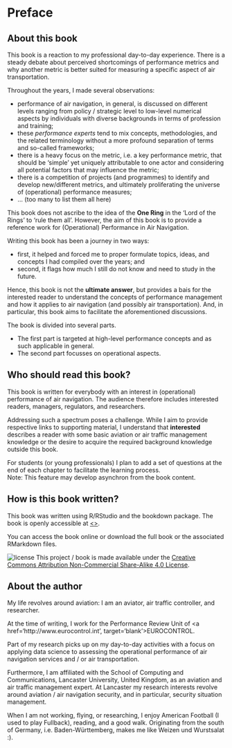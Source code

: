 # Preface {-}

## About this book {-}

This book is a reaction to my professional day-to-day experience. There is a steady debate about perceived shortcomings of performance metrics and why another metric is better suited for measuring a specific aspect of air transportation.

Throughout the years, I made several observations:

* performance of air navigation, in general, is discussed on different levels ranging from policy / strategic level to low-level numerical aspects by individuals with diverse backgrounds in terms of profession and training;
* these *performance experts* tend to mix concepts, methodologies, and the related terminology without a more profound separation of terms and so-called frameworks;
* there is a heavy focus on the metric, i.e. a key performance metric, that should be 'simple' yet uniquely attributable to one actor and considering all potential factors that may influence the metric; 
* there is a competition of projects (and programmes) to identify and develop new/different metrics, and ultimately proliferating the universe of (operational) performance measures; 
* ... (too many to list them all here)

This book does not ascribe to the idea of the **One Ring** in the 'Lord of the Rings' to 'rule them all'.
However, the aim of this book is to provide a reference work for (Operational) Performance in Air Navigation.

Writing this book has been a journey in two ways:

* first, it helped and forced me to proper formulate topics, ideas, and concepts I had compiled over the years; and 
* second, it flags how much I still do not know and need to study in the future.

Hence, this book is not the **ultimate answer**, but provides a bais for the interested reader to understand the concepts of performance management and how it applies to air navigation (and possibly air transportation).
And, in particular, this book aims to facilitate the aforementioned discussions.

The book is divided into several parts. 

* The first part is targeted at high-level performance concepts and as such applicable in general. 
* The second part focusses on operational aspects.

## Who should read this book? {-}

This book is written for everybody with an interest in (operational) performance of air navigation.
The audience therefore includes interested readers, managers, regulators, and researchers.

Addressing such a spectrum poses a challenge. While I aim to provide respective links to supporting material, I understand that **interested** describes a reader with some basic aviation or air traffic management knowledge or the desire to acquire the required background knowledge outside this book.

For students (or young professionals) I plan to add a set of questions at the end of each chapter to facilitate the learning process.    
Note: This feature may develop asynchron from the book content.

## How is this book written? {-}

This book was written using R/RStudio and the bookdown package.
The book is openly accessible at [<<add link to repo>>]().

You can access the book online or download the full book or the associated RMarkdown files.

![license](./figures/by-nc-sa.png) This project / book is made available under the 
[Creative Commons Attribution Non-Commercial Share-Alike 4.0 License](https://creativecommons.org/licenses/by-nc-sa/4.0/).

## About the author {-}

My life revolves around aviation: I am an aviator, air traffic controller, and researcher.

At the time of writing, I work for the Performance Review Unit of <a href='http://www.eurocontrol.int', target='blank'>EUROCONTROL</a>.

Part of my research picks up on my day-to-day activities with a focus on applying data science to assessing the operational performance of air navigation services and / or air transportation.

Furthermore, I am affiliated with the School of Computing and Communications, Lancaster University, United Kingdom, as an aviation and air traffic management expert. At Lancaster my research interests revolve around aviation / air navigation security, and in particular, security situation management.

When I am not working, flying, or researching, I enjoy American Football (I used to play Fullback), reading, and a good walk.
Originating from the south of Germany, i.e. Baden-Württemberg, makes me like Weizen und Wurstsalat :).